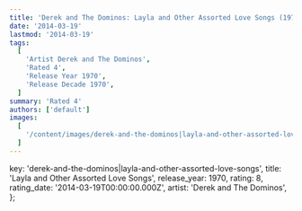```yaml
---
title: 'Derek and The Dominos: Layla and Other Assorted Love Songs (1970)'
date: '2014-03-19'
lastmod: '2014-03-19'
tags:
  [
    'Artist Derek and The Dominos',
    'Rated 4',
    'Release Year 1970',
    'Release Decade 1970',
  ]
summary: 'Rated 4'
authors: ['default']
images:
  [
    '/content/images/derek-and-the-dominos|layla-and-other-assorted-love-songs.jpg',
  ]
---
```


  key: 'derek-and-the-dominos|layla-and-other-assorted-love-songs',
  title: 'Layla and Other Assorted Love Songs',
  release_year: 1970,
  rating: 8,
  rating_date: '2014-03-19T00:00:00.000Z',
  artist: 'Derek and The Dominos',
};

<MusicRating data={data} />
